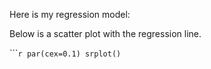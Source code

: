 
Here is my regression model:

Below is a scatter plot with the regression line.

``````r
par(cex=0.1)
srplot()
```


